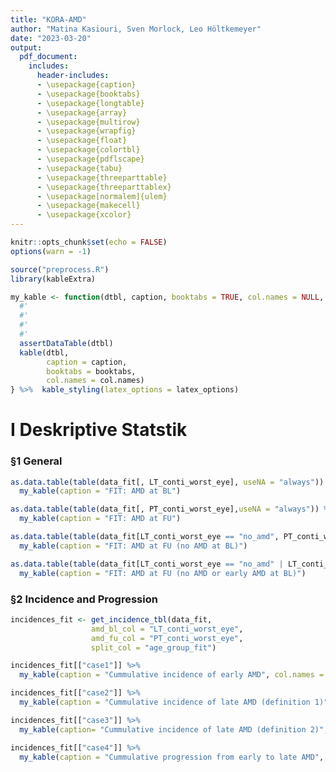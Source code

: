 ```yaml
---
title: "KORA-AMD"
author: "Matina Kasiouri, Sven Morlock, Leo Höltkemeyer"
date: "2023-03-20"
output:
  pdf_document:
    includes:
      header-includes:
      - \usepackage{caption}
      - \usepackage{booktabs}
      - \usepackage{longtable}
      - \usepackage{array}
      - \usepackage{multirow}
      - \usepackage{wrapfig}
      - \usepackage{float}
      - \usepackage{colortbl}
      - \usepackage{pdflscape}
      - \usepackage{tabu}
      - \usepackage{threeparttable}
      - \usepackage{threeparttablex}
      - \usepackage[normalem]{ulem}
      - \usepackage{makecell}
      - \usepackage{xcolor}
---
```


```r
knitr::opts_chunk$set(echo = FALSE)
options(warn = -1) 
```

```r
source("preprocess.R")
library(kableExtra)
```

```r
my_kable <- function(dtbl, caption, booktabs = TRUE, col.names = NULL, latex_options = "hold_position") {
  #'
  #'
  #'
  #'
  assertDataTable(dtbl)
  kable(dtbl,
        caption = caption,
        booktabs = booktabs,
        col.names = col.names)
} %>%  kable_styling(latex_options = latex_options)
```

# I Deskriptive Statstik

### §1 General
```r
as.data.table(table(data_fit[, LT_conti_worst_eye], useNA = "always")) %>% 
  my_kable(caption = "FIT: AMD at BL")
```

```r
as.data.table(table(data_fit[, PT_conti_worst_eye],useNA = "always")) %>% 
  my_kable(caption = "FIT: AMD at FU")
```

```r
as.data.table(table(data_fit[LT_conti_worst_eye == "no_amd", PT_conti_worst_eye], useNA = "always")) %>% 
  my_kable(caption = "FIT: AMD at FU (no AMD at BL)")
```

```r
as.data.table(table(data_fit[LT_conti_worst_eye == "no_amd" | LT_conti_worst_eye == "early", PT_conti_worst_eye],useNA = "always")) %>% 
  my_kable(caption = "FIT: AMD at FU (no AMD or early AMD at BL)")
```

### §2 Incidence and Progression

```r
incidences_fit <- get_incidence_tbl(data_fit,
                  amd_bl_col = "LT_conti_worst_eye",
                  amd_fu_col = "PT_conti_worst_eye",
                  split_col = "age_group_fit")
```

```r
incidences_fit[["case1"]] %>% 
  my_kable(caption = "Cummulative incidence of early AMD", col.names = NA)
```

```r
incidences_fit[["case2"]] %>% 
  my_kable(caption = "Cummulative incidence of late AMD (definition 1)", col.names = NA)
```

```r
incidences_fit[["case3"]] %>% 
  my_kable(caption= "Cummulative incidence of late AMD (definition 2)", col.names = NA)
```

```r
incidences_fit[["case4"]] %>% 
  my_kable(caption = "Cummulative progression from early to late AMD", col.names = NA)
```